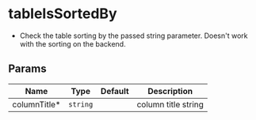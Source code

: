 # tableIsSortedBy

- Check the table sorting by the passed string parameter.
  Doesn't work with the sorting on the backend.

## Params
|Name|Type|Default|Description|
|---|---|---|---|
|columnTitle&#42;|<code>string</code>|<code></code>|column title string
